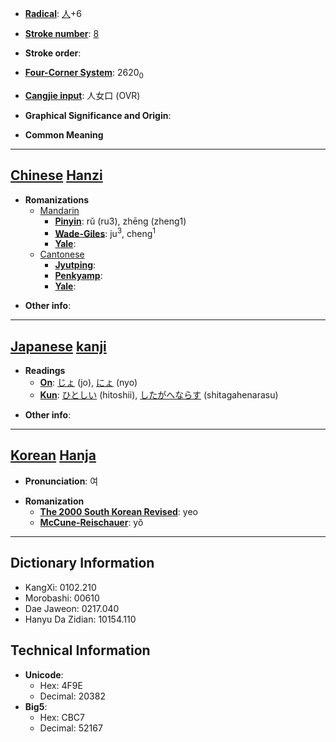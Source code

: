 * '''[[Wiktionary:Chinese radical index| Radical]]''': [[Wiktionary:Chinese radical index 人|人]]+6

* '''[[Wiktionary:Chinese total strokes index|Stroke number]]''': [[Wiktionary:Chinese total strokes index 8|8]]

* '''Stroke order''': 

* '''[[Wiktionary:Chinese four corner index|Four-Corner System]]''': 2620<sub>0</sub>

* '''[[Wiktionary:Chinese Cangjie index|Cangjie input]]''': 人女口 (OVR)

* '''Graphical Significance and Origin''': 

* '''Common Meaning'''

----

== [[Chinese]] [[Hanzi]] ==

* '''Romanizations'''
** [[Mandarin]]
*** '''[[Pinyin]]''': rǔ (ru3), zhēng (zheng1)
*** '''[[Wade-Giles]]''': ju<sup>3</sup>, cheng<sup>1</sup>
*** '''[[Yale]]''': 
**[[Cantonese]]
***'''[[Jyutping]]''':
***'''[[Penkyamp]]''': 
***'''[[Yale]]''': 

* '''Other info''': 

----

== [[Japanese]] [[kanji]] ==

* '''Readings'''
** '''[[On]]''': [[じょ]] (jo), [[にょ]] (nyo)
** '''[[Kun]]''': [[ひとしい]] (hitoshii), [[したがへならす]] (shitagahenarasu)

* '''Other info''':  

----

== [[Korean]] [[Hanja]] ==

* '''Pronunciation''': 여

* '''Romanization'''
** '''[[The 2000 South Korean Revised Romanization|The 2000 South Korean Revised]]''': yeo
** '''[[McCune-Reischauer]]''': yŏ

----

== Dictionary Information ==

* KangXi: 0102.210
* Morobashi: 00610
* Dae Jaweon: 0217.040
* Hanyu Da Zidian: 10154.110

== Technical Information ==

* '''Unicode''':
** Hex: 4F9E
** Decimal: 20382
* '''Big5''':
** Hex: CBC7
** Decimal: 52167